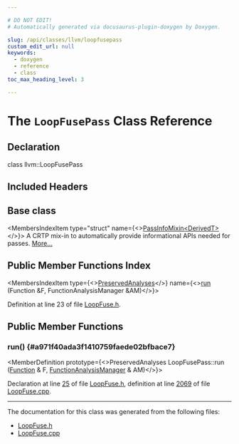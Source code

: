 ```yaml
---

# DO NOT EDIT!
# Automatically generated via docusaurus-plugin-doxygen by Doxygen.

slug: /api/classes/llvm/loopfusepass
custom_edit_url: null
keywords:
  - doxygen
  - reference
  - class
toc_max_heading_level: 3

---
```





# The `LoopFusePass` Class Reference

<DoxygenPage pluginConfig={pluginConfig}>



## Declaration

<CodeBlock>class llvm::LoopFusePass</CodeBlock>

## Included Headers

<IncludesList>
<IncludesListItem
  filePath="llvm/Transforms/Scalar/LoopFuse.h"
  permalink="/docs/api/files/include/include/llvm/include/llvm/transforms/include/llvm/transforms/scalar/loopfuse-h"
  isLocal="true" />
</IncludesList>

## Base class

<MembersIndex>

<MembersIndexItem
  type="struct"
  name={<><a href="/docs/api/structs/llvm/passinfomixin">PassInfoMixin&lt;DerivedT&gt;</a></>}>
A CRTP mix-in to automatically provide informational APIs needed for passes. <a href="/docs/api/structs/llvm/passinfomixin/#details">More...</a>
</MembersIndexItem>

</MembersIndex>

## Public Member Functions Index

<MembersIndex>

<MembersIndexItem
  type={<><a href="/docs/api/classes/llvm/preservedanalyses">PreservedAnalyses</a></>}
  name={<><a href="#a971f40ada3f1410759faede02bfbace7">run</a> (Function &amp;F, FunctionAnalysisManager &amp;AM)</>}>
</MembersIndexItem>

</MembersIndex>


Definition at line 23 of file <a href="/docs/api/files/include/include/llvm/include/llvm/transforms/include/llvm/transforms/scalar/loopfuse-h">LoopFuse.h</a>.

<SectionDefinition>

## Public Member Functions

### run() {#a971f40ada3f1410759faede02bfbace7}

<MemberDefinition
  prototype={<>PreservedAnalyses LoopFusePass::run (<a href="/docs/api/classes/llvm/function">Function</a> &amp; F, <a href="/docs/api/namespaces/llvm/#adce09a5a0de0e3177eb00e932734af2f">FunctionAnalysisManager</a> &amp; AM)</>}>

Declaration at line <a href="/docs/api/files/include/include/llvm/include/llvm/transforms/include/llvm/transforms/scalar/loopfuse-h/#l00025">25</a> of file <a href="/docs/api/files/include/include/llvm/include/llvm/transforms/include/llvm/transforms/scalar/loopfuse-h">LoopFuse.h</a>, definition at line <a href="/docs/api/files/lib/lib/transforms/lib/transforms/scalar/loopfuse-cpp/#l02069">2069</a> of file <a href="/docs/api/files/lib/lib/transforms/lib/transforms/scalar/loopfuse-cpp">LoopFuse.cpp</a>.
</MemberDefinition>

</SectionDefinition>

<hr/>

The documentation for this class was generated from the following files:

<ul>
<li><a href="/docs/api/files/include/include/llvm/include/llvm/transforms/include/llvm/transforms/scalar/loopfuse-h">LoopFuse.h</a></li>
<li><a href="/docs/api/files/lib/lib/transforms/lib/transforms/scalar/loopfuse-cpp">LoopFuse.cpp</a></li>
</ul>

</DoxygenPage>
